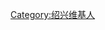 {{Userbox
  |id=[[File:绍兴乌篷船.JPG|60px]]
  |id-c=green
  |info=<span lang="zh-cn">该用户现在或曾经居住于'''[[绍兴]]'''。</span>
  |info-c=#E6E6FA
  |info-s=9
  |border-c=black
}}
[[Category:绍兴维基人]]